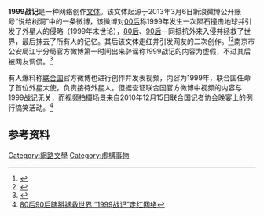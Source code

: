 {{expand|time=2015-08-16}}
'''1999战记'''是一种网络创作[[文体|文体]]。该文体起源于2013年3月6日新浪微博公开账号“说给树洞”中的一条微博，该微博对[[00后|00后]]称1999年发生一次陨石撞击地球并引发了外星人的侵略（1999年末世论），[[80后|80后]]、[[90后|90后]]一同抵抗外来入侵并拯救了世界，最后抹去了所有人的记忆。其后该文体走红并引发网友的二次创作。<ref>{{Cite web |url=http://news.163.com/15/0514/15/APJAUQ1V00014AED.html |title=网络新词语- 1999战记- 文俊威 |access-date=2015-08-16 |archive-url=https://web.archive.org/web/20160616172231/http://news.163.com/15/0514/15/APJAUQ1V00014AED.html |archive-date=2016-06-16 |dead-url=yes }}</ref><ref>{{Cite web |url=http://www.chinaz.com/news/2013/0307/294933.shtml |title=1999战记创作体走红 80后90后集体追忆 |accessdate=2015-08-16 |archive-date=2018-09-29 |archive-url=https://web.archive.org/web/20180929093746/http://www.chinaz.com/news/2013/0307/294933.shtml |dead-url=no }}</ref>南京市公安局江宁分局官方微博第一时间出来辟谣称1999战记的内容为虚假，不过其后被网友调侃。<ref>{{Cite web |url=http://news.longhoo.net/2013-03/09/content_10570994.htm?bsh_bid=201999937 |title=80后90后拯救世界1999战记体走红  南京警方也遭调侃 |accessdate=2015-08-16 |archive-date=2015-08-16 |archive-url=https://archive.is/20150816132313/http://news.longhoo.net/2013-03/09/content_10570994.htm?bsh_bid=201999937 |dead-url=yes }}</ref>

有人爆料称[[联合国|联合国]]官方微博也进行创作并发表视频，内容为1999年，联合国任命了首位外星大使，负责接待外星人。但据查证联合国官方微博中视频的内容与1999战记无关，而视频拍摄场景来自2010年12月15日联合国记者协会晚宴上的例行搞笑活动。<ref>[https://archive.fo/20150816131429/http://yuqing.jschina.com.cn/system/2013/03/08/016486291.shtml 80后90后瞎掰拯救世界 “1999战记”走红网络]</ref>

==参考资料==
{{Reflist}}

{{网络小作品}}
[[Category:網路文學|Category:網路文學]]
[[Category:虛構事物|Category:虛構事物]]